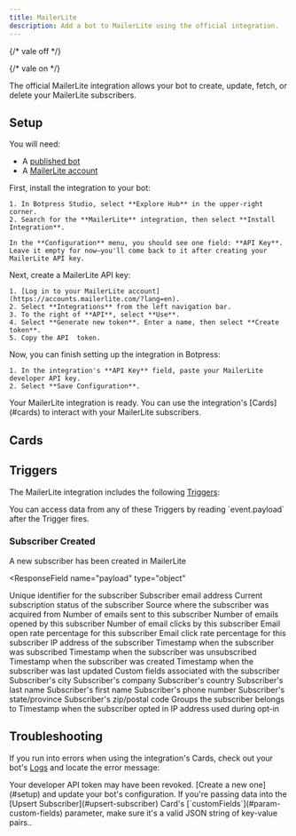```yaml
---
title: MailerLite
description: Add a bot to MailerLite using the official integration.
---
```


{/* vale off */}


{/* vale on */}

<OpenInHub integration={integrationVersions.mailerlite}/>

The official MailerLite integration allows your bot to create, update, fetch, or delete your MailerLite subscribers.

## Setup

<Info>
  You will need:

  - A [published bot](/learn/get-started/quick-start)
  - A [MailerLite account](https://www.mailerlite.com/signup)
</Info>

<Steps>
  <Step title="Install the integration in Botpress">
    First, install the integration to your bot:

    1. In Botpress Studio, select **Explore Hub** in the upper-right corner.
    2. Search for the **MailerLite** integration, then select **Install Integration**.

    In the **Configuration** menu, you should see one field: **API Key**. Leave it empty for now—you'll come back to it after creating your MailerLite API key.
  </Step>
  <Step title="Create a MailerLite developer API key">
    Next, create a MailerLite API key:

    1. [Log in to your MailerLite account](https://accounts.mailerlite.com/?lang=en).
    2. Select **Integrations** from the left navigation bar.
    3. To the right of **API**, select **Use**.
    4. Select **Generate new token**. Enter a name, then select **Create token**.
    5. Copy the API  token.
  </Step>
  <Step title="Configure the integration in Botpress">
    Now, you can finish setting up the integration in Botpress:

    1. In the integration's **API Key** field, paste your MailerLite developer API key.
    2. Select **Save Configuration**.
  </Step>
</Steps>

<Check>
  Your MailerLite integration is ready. You can use the integration's [Cards](#cards) to interact with your MailerLite subscribers.
</Check>

## Cards

<Cards />

## Triggers

The MailerLite integration includes the following [Triggers](/learn/reference/triggers):

<Tip>
  You can access data from any of these Triggers by reading `event.payload` after the Trigger fires.
</Tip>

### Subscriber Created

A new subscriber has been created in MailerLite

<ResponseField
  name="payload"
  type="object"
>
  <Expandable>
    <ResponseField
      name="id"
      type="string"
      required
    >
      Unique identifier for the subscriber
    </ResponseField>
    <ResponseField
      name="email"
      type="string"
      required
    >
      Subscriber email address
    </ResponseField>
    <ResponseField
      name="status"
      type="string"
      required
    >
      Current subscription status of the subscriber
    </ResponseField>
    <ResponseField
      name="source"
      type="string"
      required
    >
      Source where the subscriber was acquired from
    </ResponseField>
    <ResponseField
      name="sent"
      type="number | null"
      required
    >
      Number of emails sent to this subscriber
    </ResponseField>
    <ResponseField
      name="opens_count"
      type="number | null"
      required
    >
      Number of emails opened by this subscriber
    </ResponseField>
    <ResponseField
      name="clicks_count"
      type="number | null"
      required
    >
      Number of email clicks by this subscriber
    </ResponseField>
    <ResponseField
      name="open_rate"
      type="number"
      required
    >
      Email open rate percentage for this subscriber
    </ResponseField>
    <ResponseField
      name="click_rate"
      type="number"
      required
    >
      Email click rate percentage for this subscriber
    </ResponseField>
    <ResponseField
      name="ip_address"
      type="string | null"
      required
    >
      IP address of the subscriber
    </ResponseField>
    <ResponseField
      name="subscribed_at"
      type="string"
      required
    >
      Timestamp when the subscriber was subscribed
    </ResponseField>
    <ResponseField
      name="unsubscribed_at"
      type="string | null"
      required
    >
      Timestamp when the subscriber was unsubscribed
    </ResponseField>
    <ResponseField
      name="created_at"
      type="string"
      required
    >
      Timestamp when the subscriber was created
    </ResponseField>
    <ResponseField
      name="updated_at"
      type="string"
      required
    >
      Timestamp when the subscriber was last updated
    </ResponseField>
    <ResponseField
      name="fields"
      type="object"
      required
    >
      Custom fields associated with the subscriber
      <Expandable>
        <ResponseField
          name="city"
          type="string | null"
        >
          Subscriber's city
        </ResponseField>
        <ResponseField
          name="company"
          type="string | null"
        >
          Subscriber's company
        </ResponseField>
        <ResponseField
          name="country"
          type="string | null"
        >
          Subscriber's country
        </ResponseField>
        <ResponseField
          name="last_name"
          type="string | null"
        >
          Subscriber's last name
        </ResponseField>
        <ResponseField
          name="name"
          type="string | null"
        >
          Subscriber's first name
        </ResponseField>
        <ResponseField
          name="phone"
          type="string | null"
        >
          Subscriber's phone number
        </ResponseField>
        <ResponseField
          name="state"
          type="string | null"
        >
          Subscriber's state/province
        </ResponseField>
        <ResponseField
          name="zip"
          type="string | null"
        >
          Subscriber's zip/postal code
        </ResponseField>
      </Expandable>
    </ResponseField>
    <ResponseField
      name="groups"
      type="array"
      required
    >
      Groups the subscriber belongs to
    </ResponseField>
    <ResponseField
      name="opted_in_at"
      type="string | null"
      required
    >
      Timestamp when the subscriber opted in
    </ResponseField>
    <ResponseField
      name="optin_ip"
      type="string | null"
      required
    >
      IP address used during opt-in
    </ResponseField>
  </Expandable>
</ResponseField>

## Troubleshooting

If you run into errors when using the integration's Cards, check out your bot's [Logs](/learn/reference/debugger-logs-json#logs) and locate the error message:

<AccordionGroup>
  <Accordion
    title="An unexpected error occurred"
  >
    Your developer API token may have been revoked. [Create a new one](#setup) and update your bot's configuration.
  </Accordion>
  <Accordion
    title="Invalid JSON"
  >
    If you're passing data into the [Upsert Subscriber](#upsert-subscriber) Card's [`customFields`](#param-custom-fields) parameter, make sure it's a valid JSON string of key-value pairs..
  </Accordion>
</AccordionGroup>
